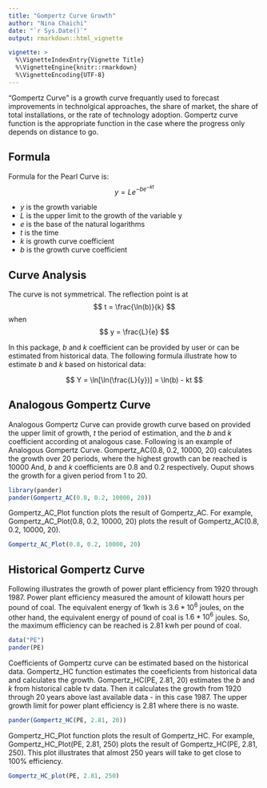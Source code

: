 ---
title: "Gompertz Curve Growth"
author: "Nina Chaichi"
date: "`r Sys.Date()`"
output: rmarkdown::html_vignette

vignette: >
  %\VignetteIndexEntry{Vignette Title}
  %\VignetteEngine{knitr::rmarkdown}
  %\VignetteEncoding{UTF-8}
---

"Gompertz Curve" is a growth curve frequantly used to forecast improvements in technolgical approaches, the share of market, the share of total installations, or the rate of technology adoption. Gompertz curve function is the appropriate function in the case where the progress only depends on distance to go.

## Formula

Formula for the Pearl Curve is: $$ y = Le^{-be^{-kt}} $$

- *y* is the growth variable
- *L* is the upper limit to the growth of the variable y
- *e* is the base of the natural logarithms
- *t* is the time
- *k* is growth curve coefficient
- *b* is the growth curve coefficient

## Curve Analysis

The curve is not symmetrical. The reflection point is at $$ t = \frac{\ln(b)}{k} $$ when $$ y = \frac{L}{e} $$

In this package, *b* and *k* coefficient can be provided by user or can be estimated from historical data. The following formula illustrate how to estimate *b* and *k* based on historical data:

$$ Y = \ln[\ln(\frac{L}{y})] = \ln(b) - kt $$

## Analogous Gompertz Curve

Analogous Gompertz Curve can provide growth curve based on provided the upper limit of growth, *t* the period of estimation, and the *b* and *k* coefficient according ot analogous case. Following is an example of Analogous Gompertz Curve. Gompertz_AC(0.8, 0.2, 10000, 20) calculates the growth over 20 periods, where the highest growth can be reached is 10000 And, *b* and *k* coefficients are 0.8 and 0.2 respectively. Ouput shows the growth for a given period from 1 to 20.

```{r comment=NA}
library(pander)
pander(Gompertz_AC(0.8, 0.2, 10000, 20))
```

Gompertz_AC_Plot function plots the result of Gompertz_AC. For example, Gompertz_AC_Plot(0.8, 0.2, 10000, 20) plots the result of Gompertz_AC(0.8, 0.2, 10000, 20).

```{r}
Gompertz_AC_Plot(0.8, 0.2, 10000, 20)
```

## Historical Gompertz Curve

Following illustrates the growth of power plant efficiency from 1920 through 1987. Power plant efficiency measured the amount of kilowatt hours per pound of coal. The equivalent energy of 1kwh is $3.6*10^6$ joules, on the other hand, the equivalent energy of pound of coal is $1.6*10^6$ joules. So, the maximum efficiency can be reached is 2.81 kwh per pound of coal.

```{r comment=NA}
data("PE")
pander(PE)
```

Coefficients of Gompertz curve can be estimated based on the historical data. Gompertz_HC function estimates the coeeficients from historical data and calculates the growth. Gompertz_HC(PE, 2.81, 20) estimates the *b* and *k* from historical cable tv data. Then it calculates the growth from 1920 through 20 years above last available data - in this case 1987. The upper growth limit for power plant efficiency is 2.81 where there is no waste. 

```{r comment=NA}
pander(Gompertz_HC(PE, 2.81, 20))
```

Gompertz_HC_Plot function plots the result of Gompertz_HC. For example, Gompertz_HC_Plot(PE, 2.81, 250) plots the result of Gompertz_HC(PE, 2.81, 250). This plot illustrates that almost 250 years will take to get close to 100% efficiency.

```{r}
Gompertz_HC_plot(PE, 2.81, 250)
```

